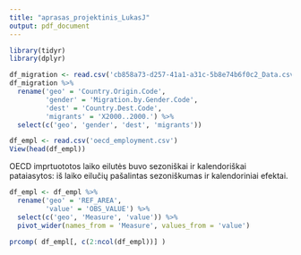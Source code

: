 ```yaml
---
title: "aprasas_projektinis_LukasJ"
output: pdf_document
---
```


```r
library(tidyr)
library(dplyr)
```


```r
df_migration <- read.csv('cb858a73-d257-41a1-a31c-5b8e74b6f0c2_Data.csv')
df_migration %>% 
  rename('geo' = 'Country.Origin.Code',
         'gender' = 'Migration.by.Gender.Code',
         'dest' = 'Country.Dest.Code',
         'migrants' = 'X2000..2000.') %>% 
  select(c('geo', 'gender', 'dest', 'migrants'))

df_empl <- read.csv('oecd_employment.csv')
View(head(df_empl))
```

OECD imprtuototos laiko eilutės buvo sezoniškai ir kalendoriškai pataiasytos: iš laiko eilučių 
pašalintas sezoniškumas ir kalendoriniai efektai.

```r
df_empl <- df_empl %>% 
  rename('geo' = 'REF_AREA',
         'value' = 'OBS_VALUE') %>% 
  select(c('geo', 'Measure', 'value')) %>% 
  pivot_wider(names_from = 'Measure', values_from = 'value')

prcomp( df_empl[, c(2:ncol(df_empl))] )


```

